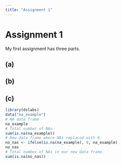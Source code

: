 ```yaml
---
title: "Assignment 1"
---
```


# Assignment 1

My first assignment has three parts.

## (a)

## (b)

## (c)

```r
library(dslabs)
data("na_example")
# NA data frame
na_example
# Total number of NAs
sum(is.na(na_example))
# New data frame where NAs replaced with 0.
no_nas <- ifelse(is.na(na_example), 0, na_example)
no_nas
# Total number of NAs in our new data frame.
sum(is.na(no_nas))
```
